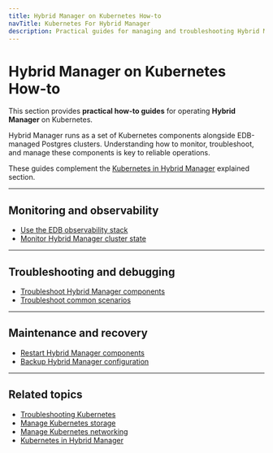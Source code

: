 ```yaml
---
title: Hybrid Manager on Kubernetes How-to
navTitle: Kubernetes For Hybrid Manager
description: Practical guides for managing and troubleshooting Hybrid Manager on Kubernetes.
---
```


# Hybrid Manager on Kubernetes How-to

This section provides **practical how-to guides** for operating **Hybrid Manager** on Kubernetes.

Hybrid Manager runs as a set of Kubernetes components alongside EDB-managed Postgres clusters.
Understanding how to monitor, troubleshoot, and manage these components is key to reliable operations.

These guides complement the [Kubernetes in Hybrid Manager](/portal/kubernetes/learn/explained/hybrid-manager/hybrid-manager/k8s-in-hybrid-manager) explained section.

* * *

## Monitoring and observability

-   [Use the EDB observability stack](./use-edb-observability-stack)
-   [Monitor Hybrid Manager cluster state](monitor-hyrid-manager-cluster-state/)

* * *

## Troubleshooting and debugging

-   [Troubleshoot Hybrid Manager components](./troubleshoot-hybrid-manager-components)
-   [Troubleshoot common scenarios](./troubleshoot-common-scenarios)

* * *

## Maintenance and recovery

-   [Restart Hybrid Manager components](./restart-hybrid-manager-components)
-   [Backup Hybrid Manager configuration](./backup-hybrid-manager-configuration)

* * *

## Related topics

- [Troubleshooting Kubernetes](/portal/kubernetes/learn/how-to/troubleshooting-on-kubernetes)
- [Manage Kubernetes storage](/portal/kubernetes/learn/how-to/manage-kubernetes-storage)
- [Manage Kubernetes networking](/portal/kubernetes/learn/how-to/manage-kubernetes-networking)
- [Kubernetes in Hybrid Manager](/portal/kubernetes/learn/explained/hybrid-manager/hybrid-manager/k8s-in-hybrid-manager)
